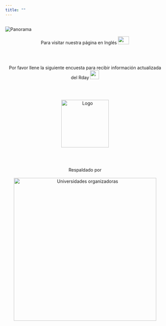 ```yaml
---
title: ""
---
```


<h2> </h2>

<img src="imagenes/medellin_esp.png" alt="Panorama">

<center>
Para visitar nuestra página en Inglés
<a href="https://rdaymedellin.github.io/rday_eng/index.html"><img border="0" src="imagenes/ing.png" width="35" height="25"></a>
</center>

<br/>
<br/>

<center>
Por favor llene la siguiente encuesta para recibir información actualizada del Rday <a href="https://goo.gl/forms/yHTRphBuSNT2Qu3v2"><img border="0" src="imagenes/encuesta.png" width="28" height="28"></a>
</center>

<br/>
<br/>

<center>
<img src="imagenes/logo.png" alt="Logo" width="150" height="150">
</center>

<br/>
<br/>

<center>
Respaldado por
<br/>
<br/>
<img src="imagenes/auxiliar.png" alt="Universidades organizadoras" width="450" height="450">
</center>


